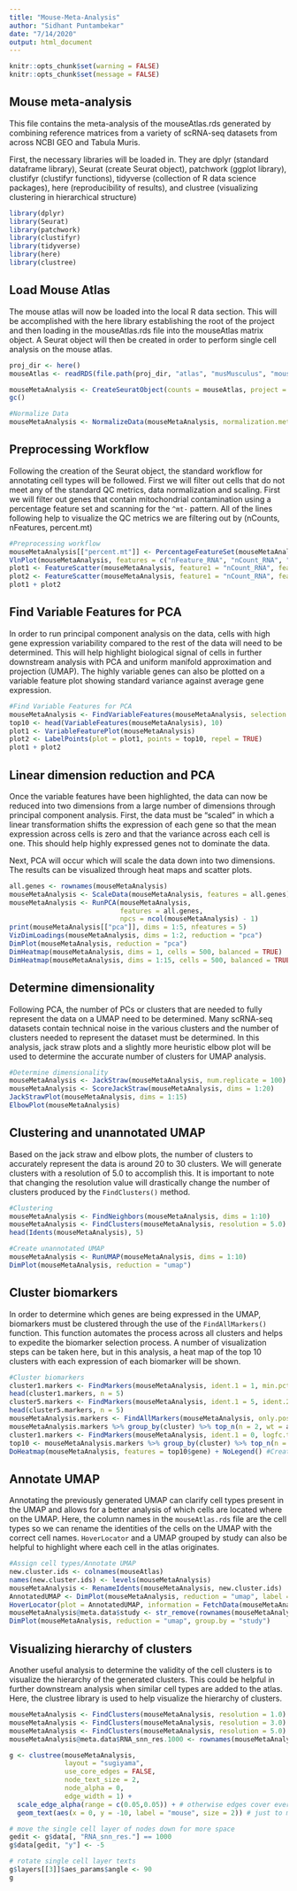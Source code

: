 ```yaml
---
title: "Mouse-Meta-Analysis"
author: "Sidhant Puntambekar"
date: "7/14/2020"
output: html_document
---
```


```r
knitr::opts_chunk$set(warning = FALSE)
knitr::opts_chunk$set(message = FALSE)
```

## Mouse meta-analysis

This file contains the meta-analysis of the mouseAtlas.rds generated by combining reference matrices from a variety of scRNA-seq datasets from across NCBI GEO and Tabula Muris. 

First, the necessary libraries will be loaded in. They are dplyr (standard dataframe library), Seurat (create Seurat object), patchwork (ggplot library), clustifyr (clustifyr functions), tidyverse (collection of R data science packages), here (reproducibility of results), and clustree (visualizing clustering in hierarchical structure)

```r
library(dplyr)
library(Seurat)
library(patchwork)
library(clustifyr)
library(tidyverse)
library(here)
library(clustree)
```

## Load Mouse Atlas

The mouse atlas will now be loaded into the local R data section. This will be accomplished with the here library establishing the root of the project and then loading in the mouseAtlas.rds file into the mouseAtlas matrix object. A Seurat object will then be created in order to perform single cell analysis on the mouse atlas. 

```r
proj_dir <- here()
mouseAtlas <- readRDS(file.path(proj_dir, "atlas", "musMusculus", "mouseAtlas.rds"))

mouseMetaAnalysis <- CreateSeuratObject(counts = mouseAtlas, project = "Mouse-Meta-Analysis", min.cells = 0, min.features = 0)
gc()

#Normalize Data
mouseMetaAnalysis <- NormalizeData(mouseMetaAnalysis, normalization.method = "LogNormalize", scale.factor = 10000)
```

## Preprocessing Workflow

Following the creation of the Seurat object, the standard workflow for annotating cell types will be followed. First we will filter out cells that do not meet any of the standard QC metrics, data normalization and scaling. First we will filter out genes that contain mitochondrial contamination using a percentage feature set and scanning for the ```^mt-``` pattern. All of the lines following help to visualize the QC metrics we are filtering out by (nCounts, nFeatures, percent.mt)

```r
#Preprocessing workflow
mouseMetaAnalysis[["percent.mt"]] <- PercentageFeatureSet(mouseMetaAnalysis, pattern = "^mt-")
VlnPlot(mouseMetaAnalysis, features = c("nFeature_RNA", "nCount_RNA", "percent.mt"), ncol = 3)
plot1 <- FeatureScatter(mouseMetaAnalysis, feature1 = "nCount_RNA", feature2 = "percent.mt")
plot2 <- FeatureScatter(mouseMetaAnalysis, feature1 = "nCount_RNA", feature2 = "nFeature_RNA")
plot1 + plot2
```

## Find Variable Features for PCA

In order to run principal component analysis on the data, cells with high gene expression variability compared to the rest of the data will need to be determined. This will help highlight biological signal of cells in further downstream analysis with PCA and uniform manifold approximation and projection (UMAP). The highly variable genes can also be plotted on a variable feature plot showing standard variance against average gene expression.  

```r
#Find Variable Features for PCA
mouseMetaAnalysis <- FindVariableFeatures(mouseMetaAnalysis, selection.method = "mean.var.plot", nfeatures = 2000)
top10 <- head(VariableFeatures(mouseMetaAnalysis), 10)
plot1 <- VariableFeaturePlot(mouseMetaAnalysis)
plot2 <- LabelPoints(plot = plot1, points = top10, repel = TRUE)
plot1 + plot2
```


## Linear dimension reduction and PCA

Once the variable features have been highlighted, the data can now be reduced into two dimensions from a large number of dimensions through principal component analysis. First, the data must be "scaled" in which a linear transformation shifts the expression of each gene so that the mean expression across cells is zero and that the variance across each cell is one. This should help highly expressed genes not to dominate the data. 

Next, PCA will occur which will scale the data down into two dimensions. The results can be visualized through heat maps and scatter plots. 

```r
all.genes <- rownames(mouseMetaAnalysis)
mouseMetaAnalysis <- ScaleData(mouseMetaAnalysis, features = all.genes)
mouseMetaAnalysis <- RunPCA(mouseMetaAnalysis,
                            features = all.genes,
                            npcs = ncol(mouseMetaAnalysis) - 1)
print(mouseMetaAnalysis[["pca"]], dims = 1:5, nfeatures = 5)
VizDimLoadings(mouseMetaAnalysis, dims = 1:2, reduction = "pca")
DimPlot(mouseMetaAnalysis, reduction = "pca")
DimHeatmap(mouseMetaAnalysis, dims = 1, cells = 500, balanced = TRUE)
DimHeatmap(mouseMetaAnalysis, dims = 1:15, cells = 500, balanced = TRUE)
```

## Determine dimensionality

Following PCA, the number of PCs or clusters that are needed to fully represent the data on a UMAP need to be determined. Many scRNA-seq datasets contain technical noise in the various clusters and the number of clusters needed to represent the dataset must be determined. In this analysis, jack straw plots and a slightly more heuristic elbow plot will be used to determine the accurate number of clusters for UMAP analysis. 

```r
#Determine dimensionality
mouseMetaAnalysis <- JackStraw(mouseMetaAnalysis, num.replicate = 100)
mouseMetaAnalysis <- ScoreJackStraw(mouseMetaAnalysis, dims = 1:20)
JackStrawPlot(mouseMetaAnalysis, dims = 1:15)
ElbowPlot(mouseMetaAnalysis)
```

## Clustering and unannotated UMAP

Based on the jack straw and elbow plots, the number of clusters to accurately represent the data is around 20 to 30 clusters. We will generate clusters with a resolution of 5.0 to accomplish this. It is important to note that changing the resolution value will drastically change the number of clusters produced by the ```FindClusters()``` method. 

```r
#Clustering
mouseMetaAnalysis <- FindNeighbors(mouseMetaAnalysis, dims = 1:10)
mouseMetaAnalysis <- FindClusters(mouseMetaAnalysis, resolution = 5.0)
head(Idents(mouseMetaAnalysis), 5)

#Create unannotated UMAP
mouseMetaAnalysis <- RunUMAP(mouseMetaAnalysis, dims = 1:10)
DimPlot(mouseMetaAnalysis, reduction = "umap")
```

## Cluster biomarkers

In order to determine which genes are being expressed in the UMAP, biomarkers must be clustered through the use of the ```FindAllMarkers()``` function. This function automates the process across all clusters and helps to expedite the biomarker selection process. A number of visualization steps can be taken here, but in this analysis, a heat map of the top 10 clusters with each expression of each biomarker will be shown. 

```r
#Cluster biomarkers
cluster1.markers <- FindMarkers(mouseMetaAnalysis, ident.1 = 1, min.pct = 0.25)
head(cluster1.markers, n = 5)
cluster5.markers <- FindMarkers(mouseMetaAnalysis, ident.1 = 5, ident.2 = c(0,3), min.pct = 0.25)
head(cluster5.markers, n = 5)
mouseMetaAnalysis.markers <- FindAllMarkers(mouseMetaAnalysis, only.pos = TRUE, min.pct = 0.1, logfc.threshold = 0.25)
mouseMetaAnalysis.markers %>% group_by(cluster) %>% top_n(n = 2, wt = avg_logFC)
cluster1.markers <- FindMarkers(mouseMetaAnalysis, ident.1 = 0, logfc.threshold = 0.25, test.use = "roc", only.pos = TRUE)
top10 <- mouseMetaAnalysis.markers %>% group_by(cluster) %>% top_n(n = 10, wt = avg_logFC) #Create top 10 markers for each cluster
DoHeatmap(mouseMetaAnalysis, features = top10$gene) + NoLegend() #Create heat map of biomarkers for all top 17 clusters
```

## Annotate UMAP

Annotating the previously generated UMAP can clarify cell types present in the UMAP and allows for a better analysis of which cells are located where on the UMAP. Here, the column names in the ```mouseAtlas.rds``` file are the cell types so we can rename the identities of the cells on the UMAP with the correct cell names. ```HoverLocator``` and a UMAP grouped by study can also be helpful to highlight where each cell in the atlas originates. 

```r
#Assign cell types/Annotate UMAP
new.cluster.ids <- colnames(mouseAtlas)
names(new.cluster.ids) <- levels(mouseMetaAnalysis)
mouseMetaAnalysis <- RenameIdents(mouseMetaAnalysis, new.cluster.ids)
AnnotatedUMAP <- DimPlot(mouseMetaAnalysis, reduction = "umap", label = FALSE, pt.size = 0.5) 
HoverLocator(plot = AnnotatedUMAP, information = FetchData(mouseMetaAnalysis, vars = c("seurat_clusters")))
mouseMetaAnalysis@meta.data$study <- str_remove(rownames(mouseMetaAnalysis@meta.data), ".+\\(") %>% str_remove("\\)")
DimPlot(mouseMetaAnalysis, reduction = "umap", group.by = "study")
```

## Visualizing hierarchy of clusters

Another useful analysis to determine the validity of the cell clusters is to visualize the hierarchy of the generated clusters. This could be helpful in further downstream analysis when similar cell types are added to the atlas. Here, the clustree library is used to help visualize the hierarchy of clusters.

```r
mouseMetaAnalysis <- FindClusters(mouseMetaAnalysis, resolution = 1.0)
mouseMetaAnalysis <- FindClusters(mouseMetaAnalysis, resolution = 3.0)
mouseMetaAnalysis <- FindClusters(mouseMetaAnalysis, resolution = 5.0)
mouseMetaAnalysis@meta.data$RNA_snn_res.1000 <- rownames(mouseMetaAnalysis@meta.data)

g <- clustree(mouseMetaAnalysis, 
              layout = "sugiyama",
              use_core_edges = FALSE,
              node_text_size = 2,
              node_alpha = 0,
              edge_width = 1) + 
  scale_edge_alpha(range = c(0.05,0.05)) + # otherwise edges cover everything up
  geom_text(aes(x = 0, y = -10, label = "mouse", size = 2)) # just to make some room so labels aren't cut off

# move the single cell layer of nodes down for more space
gedit <- g$data[, "RNA_snn_res."] == 1000
g$data[gedit, "y"] <- -5

# rotate single cell layer texts
g$layers[[3]]$aes_params$angle <- 90
g
```